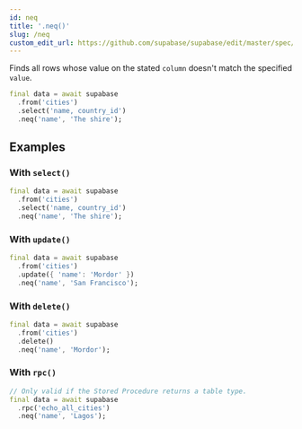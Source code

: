 ```yaml
---
id: neq
title: '.neq()'
slug: /neq
custom_edit_url: https://github.com/supabase/supabase/edit/master/spec/supabase_dart_v1_legacy.yml
---
```



Finds all rows whose value on the stated `column` doesn't match the specified `value`.

```dart
final data = await supabase
  .from('cities')
  .select('name, country_id')
  .neq('name', 'The shire');
```

## Examples

### With `select()`

```dart
final data = await supabase
  .from('cities')
  .select('name, country_id')
  .neq('name', 'The shire');
```

### With `update()`

```dart
final data = await supabase
  .from('cities')
  .update({ 'name': 'Mordor' })
  .neq('name', 'San Francisco');
```

### With `delete()`

```dart
final data = await supabase
  .from('cities')
  .delete()
  .neq('name', 'Mordor');
```

### With `rpc()`

```dart
// Only valid if the Stored Procedure returns a table type.
final data = await supabase
  .rpc('echo_all_cities')
  .neq('name', 'Lagos');
```
